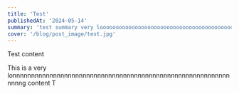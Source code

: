 ```yaml
---
title: 'Test'
publishedAt: '2024-05-14'
summary: 'test summary very loooooooooooooooooooooooooooooooooooooooooooooooooooooo,mmmmmmmmmmmmmmmmmmmmmmmmmmmmmmmmmmmmmmmmmmmmmmmmooooog'
cover: '/blog/post_image/test.jpg'
---
```


Test content

This is a very lonnnnnnnnnnnnnnnnnnnnnnnnnnnnnnnnnnnnnnnnnnnnnnnnnnnnnnnnnnnnnnng content
T